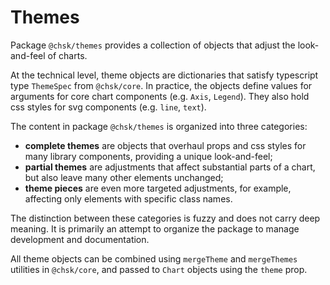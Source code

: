 
<Meta title="Addons/Themes/Overview" />

# Themes

Package `@chsk/themes` provides a collection of objects that adjust the look-and-feel of charts.

At the technical level, theme objects are dictionaries that satisfy typescript type `ThemeSpec` from `@chsk/core`.
In practice, the objects define values for arguments for core chart components (e.g. `Axis`, `Legend`).
They also hold css styles for svg components (e.g. `line`, `text`).

The content in package `@chsk/themes` is organized into three categories:

-   **complete themes** are objects that overhaul props and css styles for many library components, providing a unique look-and-feel;
-   **partial themes** are adjustments that affect substantial parts of a chart, but also leave many other elements unchanged;
-   **theme pieces** are even more targeted adjustments, for example, affecting only elements with specific class names.

The distinction between these categories is fuzzy and does not carry deep meaning.
It is primarily an attempt to organize the package to manage development and documentation.

All theme objects can be combined using `mergeTheme` and `mergeThemes` utilities in `@chsk/core`, and passed to
`Chart` objects using the `theme` prop.
